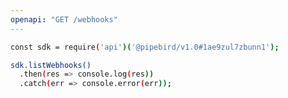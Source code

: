 ```yaml
---
openapi: "GET /webhooks"
---
```


<RequestExample>

```bash Example Request
const sdk = require('api')('@pipebird/v1.0#1ae9zul7zbunn1');

sdk.listWebhooks()
  .then(res => console.log(res))
  .catch(err => console.error(err));
```

</RequestExample>

